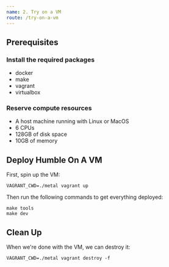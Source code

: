 ```yaml
---
name: 2. Try on a VM
route: /try-on-a-vm
---
```


## Prerequisites

### Install the required packages

- docker
- make
- vagrant
- virtualbox

### Reserve compute resources

- A host machine running with Linux or MacOS
- 6 CPUs
- 128GB of disk space
- 10GB of memory

## Deploy Humble On A VM

First, spin up the VM:

```
VAGRANT_CWD=./metal vagrant up
```

Then run the following commands to get everything deployed:

```
make tools
make dev
```

## Clean Up

When we're done with the VM, we can destroy it:

```
VAGRANT_CWD=./metal vagrant destroy -f
```
